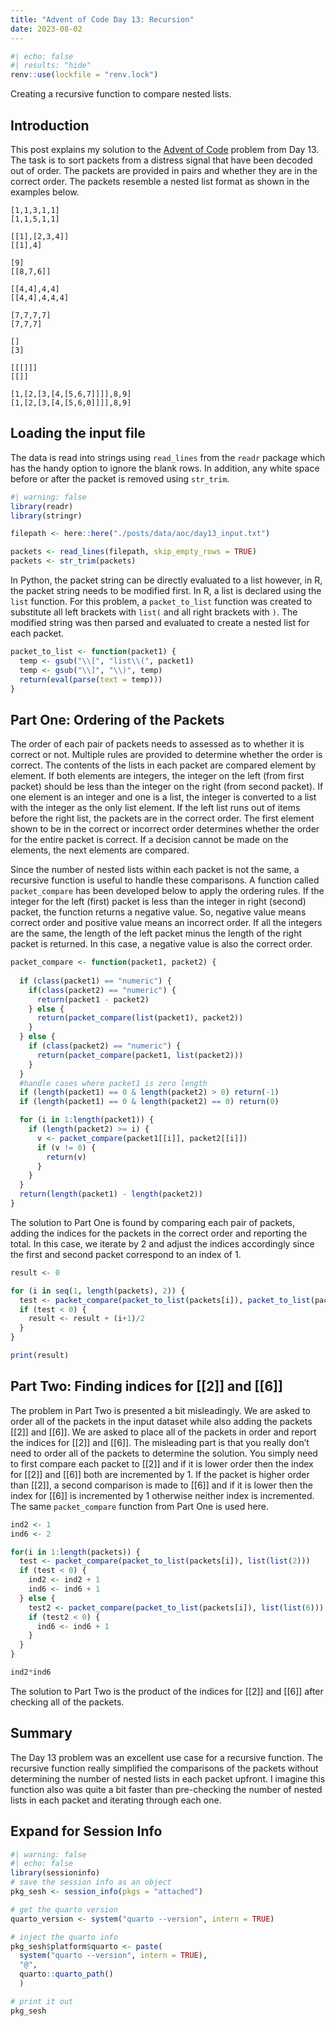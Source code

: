 ```yaml
---
title: "Advent of Code Day 13: Recursion"
date: 2023-08-02
---
```

```r
#| echo: false
#| results: "hide"
renv::use(lockfile = "renv.lock")
```

Creating a recursive function to compare nested lists.

## Introduction

This post explains my solution to the [Advent of Code](http://adventofcode.com/) problem from Day 13.  The task is to sort packets from a distress signal that have been decoded out of order.  The packets are provided in pairs and whether they are in the correct order.  The packets resemble a nested list format as shown in the examples below.

```
[1,1,3,1,1]
[1,1,5,1,1]

[[1],[2,3,4]]
[[1],4]

[9]
[[8,7,6]]

[[4,4],4,4]
[[4,4],4,4,4]

[7,7,7,7]
[7,7,7]

[]
[3]

[[[]]]
[[]]

[1,[2,[3,[4,[5,6,7]]]],8,9]
[1,[2,[3,[4,[5,6,0]]]],8,9]
```

## Loading the input file

The data is read into strings using ```read_lines``` from the ```readr``` package which has the handy option to ignore the blank rows.  In addition, any white space before or after the packet is removed using ```str_trim```.
```r
#| warning: false
library(readr)
library(stringr)

filepath <- here::here("./posts/data/aoc/day13_input.txt")

packets <- read_lines(filepath, skip_empty_rows = TRUE)
packets <- str_trim(packets)
```

In Python, the packet string can be directly evaluated to a list however, in R, the packet string needs to be modified first.  In R, a list is declared using the ```list``` function.  For this problem, a ```packet_to_list``` function was created to substitute all left brackets with ```list(``` and all right brackets with ```)```.  The modified string was then parsed and evaluated to create a nested list for each packet.
```r
packet_to_list <- function(packet1) {
  temp <- gsub("\\[", "list\\(", packet1)
  temp <- gsub("\\]", "\\)", temp)
  return(eval(parse(text = temp)))
}
```

## Part One: Ordering of the Packets

The order of each pair of packets needs to assessed as to whether it is correct or not.  Multiple rules are provided to determine whether the order is correct.  The contents of the lists in each packet are compared element by element.  If both elements are integers, the integer on the left (from first packet) should be less than the integer on the right (from second packet).  If one element is an integer and one is a list, the integer is converted to a list with the integer as the only list element.  If the left list runs out of items before the right list, the packets are in the correct order.  The first element shown to be in the correct or incorrect order determines whether the order for the entire packet is correct.  If a decision cannot be made on the elements, the next elements are compared.

Since the number of nested lists within each packet is not the same, a recursive function is useful to handle these comparisons.  A function called ```packet_compare``` has been developed below to apply the ordering rules.  If the integer for the left (first) packet is less than the integer in right (second) packet, the function returns a negative value.  So, negative value means correct order and positive value means an incorrect order.  If all the integers are the same, the length of the left packet minus the length of the right packet is returned.  In this case, a negative value is also the correct order.
```r
packet_compare <- function(packet1, packet2) {
  
  if (class(packet1) == "numeric") {
    if(class(packet2) == "numeric") {
      return(packet1 - packet2)
    } else {
      return(packet_compare(list(packet1), packet2))
    }
  } else {
    if (class(packet2) == "numeric") {
      return(packet_compare(packet1, list(packet2)))
    }
  }
  #handle cases where packet1 is zero length
  if (length(packet1) == 0 & length(packet2) > 0) return(-1)
  if (length(packet1) == 0 & length(packet2) == 0) return(0)

  for (i in 1:length(packet1)) {
    if (length(packet2) >= i) {
      v <- packet_compare(packet1[[i]], packet2[[i]])
      if (v != 0) {
        return(v)
      }
    }
  }
  return(length(packet1) - length(packet2))
}
```

The solution to Part One is found by comparing each pair of packets, adding the indices for the packets in the correct order and reporting the total.  In this case, we iterate by 2 and adjust the indices accordingly since the first and second packet correspond to an index of 1.
```r
result <- 0

for (i in seq(1, length(packets), 2)) {
  test <- packet_compare(packet_to_list(packets[i]), packet_to_list(packets[i+1]))
  if (test < 0) {
    result <- result + (i+1)/2
  }
}

print(result)
```

## Part Two: Finding indices for [[2]] and [[6]]

The problem in Part Two is presented a bit misleadingly.  We are asked to order all of the packets in the input dataset while also adding the packets [[2]] and [[6]].  We are asked to place all of the packets in order and report the indices for [[2]] and [[6]].  The misleading part is that you really don't need to order all of the packets to determine the solution.  You simply need to first compare each packet to [[2]] and if it is lower order then the index for [[2]] and [[6]] both are incremented by 1.  If the packet is higher order than [[2]], a second comparison is made to [[6]] and if it is lower then the index for [[6]] is incremented by 1 otherwise neither index is incremented.  The same ```packet_compare``` function from Part One is used here.
```r
ind2 <- 1
ind6 <- 2

for(i in 1:length(packets)) {
  test <- packet_compare(packet_to_list(packets[i]), list(list(2)))
  if (test < 0) {
    ind2 <- ind2 + 1
    ind6 <- ind6 + 1
  } else {
    test2 <- packet_compare(packet_to_list(packets[i]), list(list(6)))
    if (test2 < 0) {
      ind6 <- ind6 + 1
    }
  }
}

ind2*ind6
```

The solution to Part Two is the product of the indices for [[2]] and [[6]] after checking all of the packets.

## Summary

The Day 13 problem was an excellent use case for a recursive function.  The recursive function really simplified the comparisons of the packets without determining the number of nested lists in each packet upfront.  I imagine this function also was quite a bit faster than pre-checking the number of nested lists in each packet and iterating through each one.

:::{.callout-tip collapse="true"}
## Expand for Session Info
```r
#| warning: false
#| echo: false
library(sessioninfo)
# save the session info as an object
pkg_sesh <- session_info(pkgs = "attached")

# get the quarto version
quarto_version <- system("quarto --version", intern = TRUE)

# inject the quarto info
pkg_sesh$platform$quarto <- paste(
  system("quarto --version", intern = TRUE), 
  "@", 
  quarto::quarto_path()
  )

# print it out
pkg_sesh
```
:::
